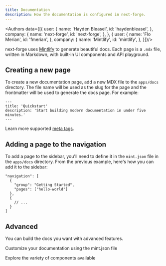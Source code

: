 ```yaml
---
title: Documentation
description: How the documentation is configured in next-forge.
---
```




<Authors data={[{
    user: {
        name: 'Hayden Bleasel',
        id: 'haydenbleasel',
    },
    company: {
        name: 'next-forge',
        id: 'next-forge',
    },
}, {
    user: {
        name: 'Flo Merian',
        id: 'fmerian',
    },
    company: {
        name: 'Mintlify',
        id: 'mintlify',
    },
}]}/>

next-forge uses [Mintlify](https://mintlify.com) to generate beautiful docs. Each page is a `.mdx` file, written in Markdown, with built-in UI components and API playground.

## Creating a new page

To create a new documentation page, add a new MDX file to the `apps/docs` directory. The file name will be used as the slug for the page and the frontmatter will be used to generate the docs page. For example:

```mdx apps/docs/hello-world.mdx
---
title: 'Quickstart'
description: 'Start building modern documentation in under five minutes.'
---
```

Learn more supported [meta tags](https://mintlify.com/docs/page).

## Adding a page to the navigation

To add a page to the sidebar, you'll need to define it in the `mint.json` file in the `apps/docs` directory. From the previous example, here's how you can add it to the sidebar:

```mdx mint.json {2-5}
"navigation": [
  {
    "group": "Getting Started",
    "pages": ["hello-world"]
  },
  {
    // ...
  }
]
```

## Advanced

You can build the docs you want with advanced features.

<Card title="Global Settings" icon="wrench" href="https://mintlify.com/docs/settings/global"
      horizontal>
    Customize your documentation using the mint.json file
</Card>

<Card title="Components" icon="shapes" href="https://mintlify.com/docs/content/components"
      horizontal>
    Explore the variety of components available
</Card>

